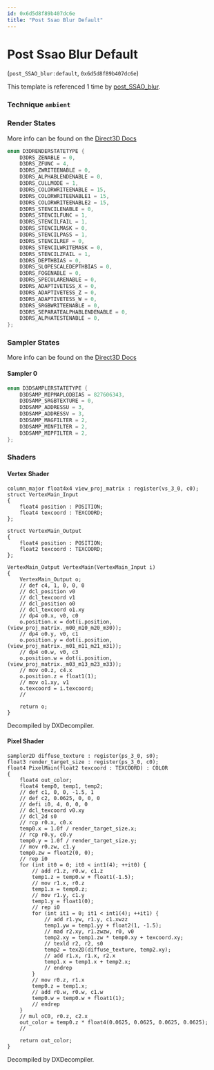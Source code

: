 ```yaml
---
id: 0x6d5d8f89b407dc6e
title: "Post Ssao Blur Default"
---
```


# Post Ssao Blur Default
(`post_SSAO_blur:default`, `0x6d5d8f89b407dc6e`)

This template is referenced 1 time by [post_SSAO_blur](/docs/Generated/Render%20Templates/post.render_template_database#post-ssao-blur).


### Technique `ambient`
### Render States
More info can be found on the [Direct3D Docs](https://learn.microsoft.com/en-us/windows/win32/direct3d9/d3drenderstatetype)
```cpp
enum D3DRENDERSTATETYPE {
	D3DRS_ZENABLE = 0,
	D3DRS_ZFUNC = 4,
	D3DRS_ZWRITEENABLE = 0,
	D3DRS_ALPHABLENDENABLE = 0,
	D3DRS_CULLMODE = 1,
	D3DRS_COLORWRITEENABLE = 15,
	D3DRS_COLORWRITEENABLE1 = 15,
	D3DRS_COLORWRITEENABLE2 = 15,
	D3DRS_STENCILENABLE = 0,
	D3DRS_STENCILFUNC = 1,
	D3DRS_STENCILFAIL = 1,
	D3DRS_STENCILMASK = 0,
	D3DRS_STENCILPASS = 1,
	D3DRS_STENCILREF = 0,
	D3DRS_STENCILWRITEMASK = 0,
	D3DRS_STENCILZFAIL = 1,
	D3DRS_DEPTHBIAS = 0,
	D3DRS_SLOPESCALEDEPTHBIAS = 0,
	D3DRS_FOGENABLE = 0,
	D3DRS_SPECULARENABLE = 0,
	D3DRS_ADAPTIVETESS_X = 0,
	D3DRS_ADAPTIVETESS_Z = 0,
	D3DRS_ADAPTIVETESS_W = 0,
	D3DRS_SRGBWRITEENABLE = 0,
	D3DRS_SEPARATEALPHABLENDENABLE = 0,
	D3DRS_ALPHATESTENABLE = 0,
};
```
### Sampler States
More info can be found on the [Direct3D Docs](https://learn.microsoft.com/en-us/windows/win32/direct3d9/d3dsamplerstatetype)
#### Sampler 0
```cpp
enum D3DSAMPLERSTATETYPE {
	D3DSAMP_MIPMAPLODBIAS = 827606343,
	D3DSAMP_SRGBTEXTURE = 0,
	D3DSAMP_ADDRESSU = 3,
	D3DSAMP_ADDRESSV = 3,
	D3DSAMP_MAGFILTER = 2,
	D3DSAMP_MINFILTER = 2,
	D3DSAMP_MIPFILTER = 2,
};
```
### Shaders
#### Vertex Shader
```hlsl
column_major float4x4 view_proj_matrix : register(vs_3_0, c0);
struct VertexMain_Input
{
    float4 position : POSITION;
    float4 texcoord : TEXCOORD;
};

struct VertexMain_Output
{
    float4 position : POSITION;
    float2 texcoord : TEXCOORD;
};

VertexMain_Output VertexMain(VertexMain_Input i)
{
    VertexMain_Output o;
    // def c4, 1, 0, 0, 0
    // dcl_position v0
    // dcl_texcoord v1
    // dcl_position o0
    // dcl_texcoord o1.xy
    // dp4 o0.x, v0, c0
    o.position.x = dot(i.position, (view_proj_matrix._m00_m10_m20_m30));
    // dp4 o0.y, v0, c1
    o.position.y = dot(i.position, (view_proj_matrix._m01_m11_m21_m31));
    // dp4 o0.w, v0, c3
    o.position.w = dot(i.position, (view_proj_matrix._m03_m13_m23_m33));
    // mov o0.z, c4.x
    o.position.z = float1(1);
    // mov o1.xy, v1
    o.texcoord = i.texcoord;
    // 

    return o;
}
```
Decompiled by DXDecompiler.
#### Pixel Shader
```hlsl
sampler2D diffuse_texture : register(ps_3_0, s0);
float3 render_target_size : register(ps_3_0, c0);
float4 PixelMain(float2 texcoord : TEXCOORD) : COLOR
{
    float4 out_color;
    float4 temp0, temp1, temp2;
    // def c1, 0, 0, -1.5, 1
    // def c2, 0.0625, 0, 0, 0
    // defi i0, 4, 0, 0, 0
    // dcl_texcoord v0.xy
    // dcl_2d s0
    // rcp r0.x, c0.x
    temp0.x = 1.0f / render_target_size.x;
    // rcp r0.y, c0.y
    temp0.y = 1.0f / render_target_size.y;
    // mov r0.zw, c1.y
    temp0.zw = float2(0, 0);
    // rep i0
    for (int it0 = 0; it0 < int1(4); ++it0) {
        // add r1.z, r0.w, c1.z
        temp1.z = temp0.w + float1(-1.5);
        // mov r1.x, r0.z
        temp1.x = temp0.z;
        // mov r1.y, c1.y
        temp1.y = float1(0);
        // rep i0
        for (int it1 = 0; it1 < int1(4); ++it1) {
            // add r1.yw, r1.y, c1.xwzz
            temp1.yw = temp1.yy + float2(1, -1.5);
            // mad r2.xy, r1.zwzw, r0, v0
            temp2.xy = temp1.zw * temp0.xy + texcoord.xy;
            // texld r2, r2, s0
            temp2 = tex2D(diffuse_texture, temp2.xy);
            // add r1.x, r1.x, r2.x
            temp1.x = temp1.x + temp2.x;
            // endrep
        }
        // mov r0.z, r1.x
        temp0.z = temp1.x;
        // add r0.w, r0.w, c1.w
        temp0.w = temp0.w + float1(1);
        // endrep
    }
    // mul oC0, r0.z, c2.x
    out_color = temp0.z * float4(0.0625, 0.0625, 0.0625, 0.0625);
    // 

    return out_color;
}
```
Decompiled by DXDecompiler.
